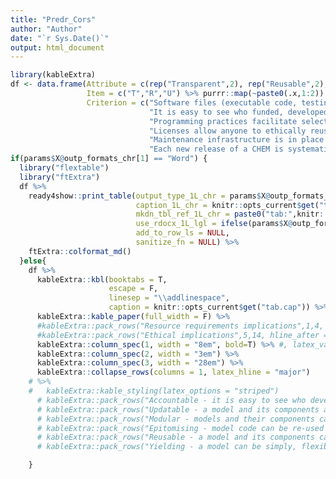 ```yaml
---
title: "Predr_Cors"
author: "Author"
date: "`r Sys.Date()`"
output: html_document
---
```


\renewcommand{\arraystretch}{2}
```r
library(kableExtra) 
df <- data.frame(Attribute = c(rep("Transparent",2), rep("Reusable",2), rep("Updtatable",2)),
                 Item = c("T","R","U") %>% purrr::map(~paste0(.x,1:2)) %>% purrr::flatten_chr(),
                 Criterion = c("Software files (executable code, testing procedures and outcomes and non-confidential data) are publicly available.",
                               "It is easy to see who funded, developed and tested each part of the CHEM and to identify the modelling team’s assumptions, judgments and theories about CHEM development and use.",
                               "Programming practices facilitate selective reuse of model sub-components.",
                               "Licenses allow anyone to ethically reuse model code and non-confidential data, in whole or in part, without charge, and for purposes that include the creation of derivative works.",
                               "Maintenance infrastructure is in place to support version control and collaboration with model users.",
                               "Each new release of a CHEM is systematically retested, with changes implemented to minimise disruptions for existing model users."))
if(params$X@outp_formats_chr[1] == "Word") {
  library("flextable")
  library("ftExtra")
  df %>%
    ready4show::print_table(output_type_1L_chr = params$X@outp_formats_chr[1],
                            caption_1L_chr = knitr::opts_current$get("tab.cap"),
                            mkdn_tbl_ref_1L_chr = paste0("tab:",knitr::opts_current$get("tab.id")),
                            use_rdocx_1L_lgl = ifelse(params$X@outp_formats_chr[1]=="Word",T,F),
                            add_to_row_ls = NULL,
                            sanitize_fn = NULL) %>%
    ftExtra::colformat_md()
  }else{
    df %>%
      kableExtra::kbl(booktabs = T, 
                      escape = F,
                      linesep = "\\addlinespace",
                      caption = knitr::opts_current$get("tab.cap")) %>%
      kableExtra::kable_paper(full_width = F) %>%
      #kableExtra::pack_rows("Resource requirements implications",1,4, hline_after = T) %>%
      #kableExtra::pack_rows("Ethical implications",5,14, hline_after = T) %>%
      kableExtra::column_spec(1, width = "8em", bold=T) %>% #, latex_valign = "m"
      kableExtra::column_spec(2, width = "3em") %>%
      kableExtra::column_spec(3, width = "28em") %>%
      kableExtra::collapse_rows(columns = 1, latex_hline = "major") 
    # %>%
    #   kableExtra::kable_styling(latex_options = "striped")
      # kableExtra::pack_rows("Accountable - it is easy to see who developed, tested and applied a model and how they did it.",1,7) %>%
      # kableExtra::pack_rows("Updatable - a model and its components are maintained and continuously improved.",17,20) %>%
      # kableExtra::pack_rows("Modular - models and their components can be combined to extend their scope",11,12) %>%
      # kableExtra::pack_rows("Epitomising - model code can be re-used in other decision contexts",13,15) %>%
      # kableExtra::pack_rows("Reusable - a model and its components can be used in other models and by other modellers.",8,16) #%>%
      # kableExtra::pack_rows("Yielding - a model can be simply, flexibly and reliably used as a decision aid",19,20)

    }
```